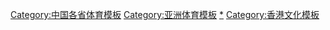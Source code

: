 [[Category:中国各省体育模板|Category:中国各省体育模板]]
[[Category:亚洲体育模板|Category:亚洲体育模板]]
[[Category:香港體育|*]]
[[Category:香港文化模板|Category:香港文化模板]]